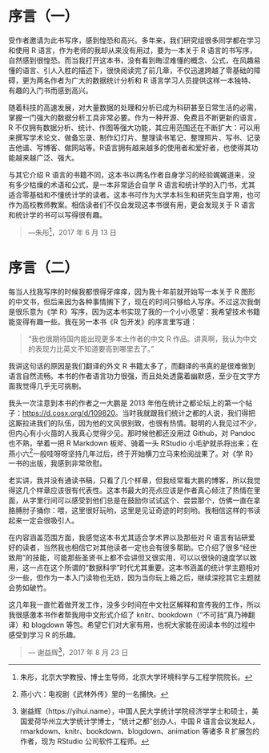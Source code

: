 \newpage \thispagestyle{empty}

# 序言（一） {#secpre1 .unnumbered}
\markboth{序言（一）}{}


受作者邀请为此书写序，感到惶恐和高兴。多年来，我们研究组很多同学都在学习和使用 R 语言，作为老师的我却从来没有用过，要为一本关于 R 语言的书写序，自然感到很惶恐。而当我打开这本书，没有看到晦涩难懂的概念、公式，在风趣易懂的语言、引人入胜的描述下，很快阅读完了前几章，不仅迅速跨越了零基础的障碍，更为两名作者为广大的数据统计分析和 R 语言学习人员提供这样一本独特、有趣的入门书而感到高兴。

随着科技的高速发展，对大量数据的处理和分析已成为科研甚至日常生活的必需，掌握一门强大的数据分析工具非常必要。作为一种开源、免费且不断更新的语言，R 不仅拥有数据分析、统计、作图等强大功能，其应用范围还在不断扩大：可以用来撰写学术论文、做备忘录、制作幻灯片、整理读书笔记、整理照片、写书、记录吉他谱、写博客、做网站等。R语言拥有越来越多的使用者和爱好者，也使得其功能越来越广泛、强大。

与其它介绍 R 语言的书籍不同，这本书以两名作者自身学习的经验娓娓道来，没有多少枯燥的术语和公式，是一本非常适合自学 R 语言和统计学的入门书，尤其适合零基础和不懂统计学的读者。这本书可作为大学本科生和研究生自学用，也可作为高校教师教案。相信读者们不仅会发现这本书很有用，更会发现关于 R 语言和统计学的书可以写得很有趣。

> ---朱彤^[朱彤，北京大学教授、博士生导师，北京大学环境科学与工程学院院长。]，2017 年 6 月 13 日


\newpage \thispagestyle{empty}

# 序言（二） {#secpre2 .unnumbered}
\markboth{序言（二）}{}

每当人找我写序的时候我都恨得牙痒痒，因为我十年前就开始写一本关于 R 图形的中文书，但后来因为各种事情搁下了，现在的时间只够给人写序。不过这次我倒是很乐意为《学 R》写序，因为这本书实现了我的一个小小愿望：我希望技术书籍能变得有趣一些。我在另一本书《R 包开发》的序言里写道：

> “我也很期待国内能出现更多本土作者的中文 R 作品。讲真啊，我认为中文的表现力比英文不知道要高到哪里去了。”

我讲这句话的原因是我们翻译的外文 R 书籍太多了，而翻译的书真的是很难做到语言自然流畅。本书的作者语言功力很强，而且处处透露着幽默感，至少在文字方面我觉得几乎无可挑剔。

我头一次注意到本书的作者之一大鹏是 2013 年他在统计之都论坛上的第一个帖子：<https://d.cosx.org/d/109820>。当时我就跟我们统计之都的人说，我们得把这厮拉进我们的队伍，因为他的文风很别致，也很有热情。聪明的人我见过不少，但内心有小火苗的人我真心觉得少见。那时候他都还没用过 Github，对 Pandoc 也不熟，举着一把 R Markdown 板斧、骑着一头 RStudio 小毛驴就杀将出来；在燕小六^[燕小六：电视剧《武林外传》里的一名捕快。]一般哇呀呀坚持几年过后，终于开始横刀立马来检阅战果了。对《学 R》一书的出版，我感到非常欣慰。

老实讲，我并没有通读书稿，只看了几个样章，但我经常看大鹏的博客，所以我觉得这几个样章应该很有代表性。这本书最大的亮点应该是作者真心倾注了热情在里面，从字里行间可以感受到他们总是在鼓励你试试这个、尝尝那个，仿佛一直在拿胳膊肘子捅你：喂，这里很好玩哟，这里是见证奇迹的时刻哟。我相信这样的书读起来一定会很吸引人。

在内容涵盖范围方面，我感觉这本书尤其适合学术界以及那些对 R 语言有钻研爱好的读者，当然我也相信它对其他读者一定也会有很多帮助。它介绍了很多“经世致用”的技能，可能那些圣贤书上都不会讲但又很实用，可以以很快的速度学以致用，这一点在这个所谓的“数据科学”时代尤其重要。这本书涵盖的统计学主题相对少一些，但作为一本入门读物也无妨，因为当你玩上瘾之后，继续深挖其它主题就会势如破竹。

这几年我一直忙着做开发工作，没多少时间在中文社区解释和宣传我的工作，所以我很感激本书作者帮我用中文形式介绍了 knitr、bookdown（“不可挡”真乃神翻译）和 blogdown 等包。希望它们对大家有用，也祝大家能在阅读本书的过程中感受到学习 R 的乐趣。

> --- 谢益辉^[谢益辉（https://yihui.name），中国人民大学统计学院经济学学士和硕士，美国爱荷华州立大学统计学博士，“统计之都”创办人，中国 R 语言会议发起人，rmarkdown、knitr、bookdown、blogdown、animation 等诸多 R 扩展包的作者，现为 RStudio 公司软件工程师。]，2017 年 8 月 23 日

